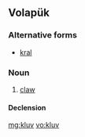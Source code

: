 ==Volapük==

===Alternative forms===
*[[kral]] 

===Noun===
{{vo-noun}}

# [[claw]]

====Declension====
{{vo-decl-noun}}

[[mg:kluv]]
[[vo:kluv]]